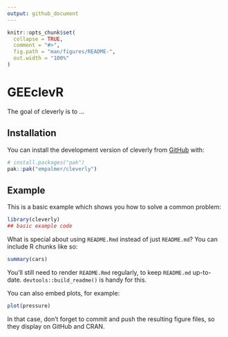 ```yaml
---
output: github_document
---
```


<!-- README.md is generated from README.Rmd. Please edit that file -->

```r
knitr::opts_chunk$set(
  collapse = TRUE,
  comment = "#>",
  fig.path = "man/figures/README-",
  out.width = "100%"
)
```

# GEEclevR

<!-- badges: start -->
<!-- badges: end -->

The goal of cleverly is to ...

## Installation

You can install the development version of cleverly from [GitHub](https://github.com/) with:

``` r
# install.packages("pak")
pak::pak("empalmer/cleverly")
```

## Example

This is a basic example which shows you how to solve a common problem:

```r
library(cleverly)
## basic example code
```

What is special about using `README.Rmd` instead of just `README.md`? You can include R chunks like so:

```r
summary(cars)
```

You'll still need to render `README.Rmd` regularly, to keep `README.md` up-to-date. `devtools::build_readme()` is handy for this.

You can also embed plots, for example:

```r
plot(pressure)
```

In that case, don't forget to commit and push the resulting figure files, so they display on GitHub and CRAN.
